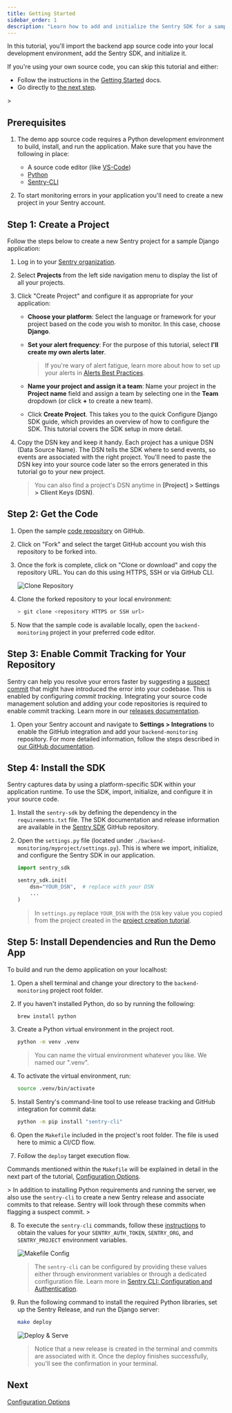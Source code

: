 ```yaml
---
title: Getting Started
sidebar_order: 1
description: "Learn how to add and initialize the Sentry SDK for a sample backend application."
---
```


In this tutorial, you'll import the backend app source code into your local development environment, add the Sentry SDK, and initialize it.

<Alert>

If you're using your own source code, you can skip this tutorial and either:

- Follow the instructions in the [Getting Started](/platforms/python/) docs.
- Go directly to [the next step](/guides/integrate-backend/configuration-options/).

</Alert>>

## Prerequisites

1. The demo app source code requires a Python development environment to build, install, and run the application. Make sure that you have the following in place:

   - A source code editor (like [VS-Code](https://code.visualstudio.com))
   - [Python](https://www.python.org/)
   - [Sentry-CLI](/cli/)

2. To start monitoring errors in your application you'll need to create a new project in your Sentry account.

## Step 1: Create a Project

Follow the steps below to create a new Sentry project for a sample Django application:

1. Log in to your [Sentry organization](https://sentry.io).

1. Select **Projects** from the left side navigation menu to display the list of all your projects.

1. Click "Create Project" and configure it as appropriate for your application:

    - **Choose your platform**: Select the language or framework for your project based on the code you wish to monitor. In this case, choose **Django**.

    - **Set your alert frequency**: For the purpose of this tutorial, select **I'll create my own alerts later**.

      > If you're wary of alert fatigue, learn more about how to set up your alerts in [Alerts Best Practices](/product/alerts/best-practices/).

    - **Name your project and assign it a team**: Name your project in the **Project name** field and assign a team by selecting one in the **Team** dropdown (or click **+** to create a new team).

    - Click **Create Project**. This takes you to the quick Configure Django SDK guide, which provides an overview of how to configure the SDK. This tutorial covers the SDK setup in more detail.

1. Copy the DSN key and keep it handy. Each project has a unique DSN (Data Source Name). The DSN tells the SDK where to send events, so events are associated with the right project. You'll need to paste the DSN key into your source code later so the errors generated in this tutorial go to your new project.

   > You can also find a project's DSN anytime in **[Project] > Settings > Client Keys (DSN)**.

## Step 2: Get the Code

1. Open the sample [code repository](https://github.com/sentry-tutorials/backend-monitoring) on GitHub.

2. Click on "Fork" and select the target GitHub account you wish this repository to be forked into.

3. Once the fork is complete, click on "Clone or download" and copy the repository URL. You can do this using HTTPS, SSH or via GitHub CLI.

   ![Clone Repository](./img/fork_n_clone.png)

4. Clone the forked repository to your local environment:

   ```bash
   > git clone <repository HTTPS or SSH url>
   ```

5. Now that the sample code is available locally, open the `backend-monitoring` project in your preferred code editor.

## Step 3: Enable Commit Tracking for Your Repository

Sentry can help you resolve your errors faster by suggesting a [suspect commit](/product/sentry-basics/integrate-frontend/configure-scms/) that might have introduced the error into your codebase. This is enabled by configuring _commit tracking_. Integrating your source code management solution and adding your code repositories is required to enable commit tracking. Learn more in our [releases documentation](/product/releases/?platform=node/suspect-commits/).

1. Open your Sentry account and navigate to **Settings > Integrations** to enable the GitHub integration and add your `backend-monitoring` repository. For more detailed information, follow the steps described in [our GitHub documentation](/organization/integrations/source-code-mgmt/github/).

## Step 4: Install the SDK

Sentry captures data by using a platform-specific SDK within your application runtime. To use the SDK, import, initialize, and configure it in your source code.

1. Install the `sentry-sdk` by defining the dependency in the `requirements.txt` file. The SDK documentation and release information are available in the [Sentry SDK](https://github.com/getsentry/sentry-python) GitHub repository.

2. Open the `settings.py` file (located under `./backend-monitoring/myproject/settings.py`). This is where we import, initialize, and configure the Sentry SDK in our application.


   ```python {filename: myproject/settings.py}
   import sentry_sdk

   sentry_sdk.init(
       dsn="YOUR_DSN",  # replace with your DSN
       ...
   )
   ```
   > In `settings.py` replace `YOUR_DSN` with the `DSN` key value you copied from the project created in the [project creation tutorial](/guides/integrate-frontend/create-new-project/).


## Step 5: Install Dependencies and Run the Demo App

To build and run the demo application on your localhost:

1. Open a shell terminal and change your directory to the `backend-monitoring` project root folder.

2. If you haven't installed Python, do so by running the following:

   ```bash
   brew install python
   ```

3. Create a Python virtual environment in the project root.

   ```bash
   python -m venv .venv
   ```

   > You can name the virtual environment whatever you like. We named our ".venv".

4. To activate the virtual environment, run:

   ```bash
   source .venv/bin/activate
   ```

5. Install Sentry's command-line tool to use release tracking and GitHub integration for commit data:

   ```bash
   python -m pip install "sentry-cli"
   ```

6. Open the `Makefile` included in the project's root folder. The file is used here to mimic a CI/CD flow.

7. Follow the `deploy` target execution flow.

Commands mentioned within the `Makefile` will be explained in detail in the next part of the tutorial, [Configuration Options](/product/sentry-basics/integrate-backend/configuration-options/).

 <Alert>>
In addition to installing Python requirements and running the server, we also use the `sentry-cli` to create a new Sentry release and associate commits to that release. Sentry will look through these commits when flagging a suspect commit.
</Alert>>

8. To execute the `sentry-cli` commands, follow these [instructions](/product/sentry-basics/integrate-frontend/upload-source-maps/#step-1-prepare-the-build-environment) to obtain the values for your `SENTRY_AUTH_TOKEN`, `SENTRY_ORG`, and `SENTRY_PROJECT` environment variables.

   ![Makefile Config](./img/makefile_config.png)

   > The `sentry-cli` can be configured by providing these values either through environment variables or through a dedicated configuration file. Learn more in [Sentry CLI: Configuration and Authentication](/cli/configuration/).

9. Run the following command to install the required Python libraries, set up the Sentry Release, and run the Django server:

    ```bash
    make deploy
    ```

    ![Deploy & Serve](./img/run_django_server.png)

    > Notice that a new release is created in the terminal and commits are associated with it. Once the deploy finishes successfully, you'll see the confirmation in your terminal.

## Next

[Configuration Options](/guides/integrate-backend/configuration-options/)
